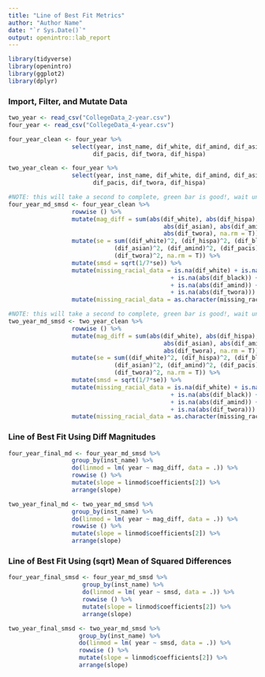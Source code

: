 ```yaml
---
title: "Line of Best Fit Metrics"
author: "Author Name"
date: "`r Sys.Date()`"
output: openintro::lab_report
---
```


```r
library(tidyverse)
library(openintro)
library(ggplot2)
library(dplyr)
```

### Import, Filter, and Mutate Data

```r
two_year <- read_csv("CollegeData_2-year.csv")
four_year <- read_csv("CollegeData_4-year.csv")

four_year_clean <- four_year %>%
                  select(year, inst_name, dif_white, dif_amind, dif_asian, dif_black,
                        dif_pacis, dif_twora, dif_hispa)

two_year_clean <- four_year %>%
                  select(year, inst_name, dif_white, dif_amind, dif_asian, dif_black,
                        dif_pacis, dif_twora, dif_hispa)

#NOTE: this will take a second to complete, green bar is good!, wait until it disappears 
four_year_md_smsd <- four_year_clean %>%
                  rowwise () %>%
                  mutate(mag_diff = sum(abs(dif_white), abs(dif_hispa), abs(dif_black),
                                            abs(dif_asian), abs(dif_amind), abs(dif_pacis),
                                            abs(dif_twora), na.rm = T)) %>%
                  mutate(se = sum((dif_white)^2, (dif_hispa)^2, (dif_black)^2, 
                              (dif_asian)^2, (dif_amind)^2, (dif_pacis)^2,
                              (dif_twora)^2, na.rm = T)) %>%
                  mutate(smsd = sqrt(1/7*se)) %>%
                  mutate(missing_racial_data = is.na(dif_white) + is.na(abs(dif_hispa)) 
                                              + is.na(abs(dif_black)) + is.na(abs(dif_asian)) 
                                              + is.na(abs(dif_amind)) + is.na(abs(dif_pacis))
                                              + is.na(abs(dif_twora))) %>%
                  mutate(missing_racial_data = as.character(missing_racial_data))

#NOTE: this will take a second to complete, green bar is good!, wait until it disappears 
two_year_md_smsd <- two_year_clean %>%
                  rowwise () %>%
                  mutate(mag_diff = sum(abs(dif_white), abs(dif_hispa), abs(dif_black),
                                            abs(dif_asian), abs(dif_amind), abs(dif_pacis),
                                            abs(dif_twora), na.rm = T)) %>%
                  mutate(se = sum((dif_white)^2, (dif_hispa)^2, (dif_black)^2, 
                              (dif_asian)^2, (dif_amind)^2, (dif_pacis)^2,
                              (dif_twora)^2, na.rm = T)) %>%
                  mutate(smsd = sqrt(1/7*se)) %>%
                  mutate(missing_racial_data = is.na(dif_white) + is.na(abs(dif_hispa)) 
                                              + is.na(abs(dif_black)) + is.na(abs(dif_asian)) 
                                              + is.na(abs(dif_amind)) + is.na(abs(dif_pacis))
                                              + is.na(abs(dif_twora))) %>%
                  mutate(missing_racial_data = as.character(missing_racial_data))
```

### Line of Best Fit Using Diff Magnitudes

```r
four_year_final_md <- four_year_md_smsd %>%   
                  group_by(inst_name) %>%
                  do(linmod = lm( year ~ mag_diff, data = .)) %>%
                  rowwise () %>%
                  mutate(slope = linmod$coefficients[2]) %>%
                  arrange(slope)

two_year_final_md <- two_year_md_smsd %>%   
                  group_by(inst_name) %>%
                  do(linmod = lm( year ~ mag_diff, data = .)) %>%
                  rowwise () %>%
                  mutate(slope = linmod$coefficients[2]) %>%
                  arrange(slope)
```

### Line of Best Fit Using (sqrt) Mean of Squared Differences 

```r
four_year_final_smsd <- four_year_md_smsd %>%   
                     group_by(inst_name) %>%
                     do(linmod = lm( year ~ smsd, data = .)) %>%
                     rowwise () %>%
                     mutate(slope = linmod$coefficients[2]) %>%
                     arrange(slope)

two_year_final_smsd <- two_year_md_smsd %>%   
                    group_by(inst_name) %>%
                    do(linmod = lm( year ~ smsd, data = .)) %>%
                    rowwise () %>%
                    mutate(slope = linmod$coefficients[2]) %>%
                    arrange(slope)
```

